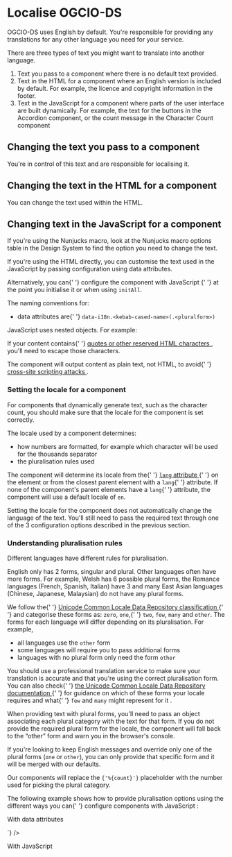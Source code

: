 
<Meta title="Docs/Localise OGCIO-DS" />

<h1>Localise OGCIO-DS</h1>
<p>
  OGCIO-DS uses English by default. You're responsible for providing any
  translations for any other language you need for your service.
</p>
<p>
  There are three types of text you might want to translate into another
  language.
</p>
<ol>
  <li>Text you pass to a component where there is no default text provided.</li>
  <li>
    Text in the HTML for a component where an English version is included by
    default. For example, the licence and copyright information in the footer.
  </li>
  <li>
    Text in the JavaScript for a component where parts of the user interface are
    built dynamically. For example, the text for the buttons in the Accordion
    component, or the count message in the Character Count component
  </li>
</ol>

<h2>Changing the text you pass to a component</h2>
<p>You're in control of this text and are responsible for localising it.</p>

<h2>Changing the text in the HTML for a component</h2>
<p>You can change the text used within the HTML.</p>

<h2>Changing text in the JavaScript for a component</h2>
<p>
  If you're using the Nunjucks macro, look at the Nunjucks macro options table
  in the Design System to find the option you need to change the text.
</p>
<p>
  If you're using the HTML directly, you can customise the text used in the
  JavaScript by passing configuration using data attributes.
</p>
<p>
  Alternatively, you can{' '}
  <PrefixedLink href="/?path=/docs/docs-configure-components-with-javascript--page">
    configure the component with JavaScript
  </PrefixedLink>{' '}
  at the point you initialise it or when using <code>initAll</code>.
</p>
<p>The naming conventions for:</p>
<ul>
  <li>
    data attributes are{' '}
    <code>data-i18n.&lt;kebab-cased-name&gt;(.&lt;pluralform&gt;)</code>
  </li>
</ul>
<p>JavaScript uses nested objects. For example:</p>
<CodeSnippet
  code={`{
  i18n: {
    camelCasedName: /* Text or Object with plural forms */
  }
}`}
/>
<p>
  If your content contains{' '}
  <a
    href="https://developer.mozilla.org/en-US/docs/Glossary/Entity#reserved_characters"
    target="_blank"
    rel="noopener"
  >
    quotes or other reserved HTML characters
  </a>
  , you'll need to escape those characters.
</p>
<p>
  The component will output content as plain text, not HTML, to avoid{' '}
  <a
    href="https://owasp.org/www-community/attacks/xss/"
    target="_blank"
    rel="noopener"
  >
    cross-site scripting attacks
  </a>
  .
</p>

<h3>Setting the locale for a component</h3>
<p>
  For components that dynamically generate text, such as the character count,
  you should make sure that the locale for the component is set correctly.
</p>
<p>The locale used by a component determines:</p>
<ul>
  <li>
    how numbers are formatted, for example which character will be used for the
    thousands separator
  </li>
  <li>the pluralisation rules used</li>
</ul>
<p>
  The component will determine its locale from the{' '}
  <a
    href="https://developer.mozilla.org/en-US/docs/Web/HTML/Global_attributes/lang"
    target="_blank"
    rel="noopener"
  >
    <code>lang</code> attribute
  </a>{' '}
  on the element or from the closest parent element with a <code>lang</code>{' '}
  attribute. If none of the component's parent elements have a <code>lang</code>{' '}
  attribute, the component will use a default locale of <code>en</code>.
</p>
<p>
  Setting the locale for the component does not automatically change the
  language of the text. You'll still need to pass the required text through one
  of the 3 configuration options described in the previous section.
</p>

<h3 id="pluralisation-rules">Understanding pluralisation rules</h3>
<p>Different languages have different rules for pluralisation.</p>
<p>
  English only has 2 forms, singular and plural. Other languages often have more
  forms. For example, Welsh has 6 possible plural forms, the Romance languages
  (French, Spanish, Italian) have 3 and many East Asian languages (Chinese,
  Japanese, Malaysian) do not have any plural forms.
</p>
<p>
  We follow the{' '}
  <a
    href="https://cldr.unicode.org/index/cldr-spec/plural-rules"
    target="_blank"
    rel="noopener"
  >
    Unicode Common Locale Data Repository classification
  </a>{' '}
  and categorise these forms as: <code>zero</code>, <code>one</code>,{' '}
  <code>two</code>, <code>few</code>, <code>many</code> and <code>other</code>.
  The forms for each language will differ depending on its pluralisation. For
  example,
</p>
<ul>
  <li>
    all languages use the <code>other</code> form
  </li>
  <li>some languages will require you to pass additional forms</li>
  <li>
    languages with no plural form only need the form <code>other</code>
  </li>
</ul>
<p>
  You should use a professional translation service to make sure your
  translation is accurate and that you're using the correct pluralisation form.
  You can also check{' '}
  <a
    href="https://unicode-org.github.io/cldr-staging/charts/latest/supplemental/language_plural_rules.html"
    target="_blank"
    rel="noopener"
  >
    the Unicode Common Locale Data Repository documentation
  </a>{' '}
  for guidance on which of these forms your locale requires and what{' '}
  <code>few</code> and <code>many</code> might represent for it .
</p>
<p>
  When providing text with plural forms, you'll need to pass an object
  associating each plural category with the text for that form. If you do not
  provide the required plural form for the locale, the component will fall back
  to the “other” form and warn you in the browser's console.
</p>
<p>
  If you're looking to keep English messages and override only one of the plural
  forms (<code>one</code> or <code>other</code>), you can only provide that
  specific form and it will be merged with our defaults.
</p>
<p>
  Our components will replace the <code>{'%{count}'}</code> placeholder with the
  number used for picking the plural category.
</p>
<p>
  The following example shows how to provide pluralisation options using the
  different ways you can{' '}
  <PrefixedLink href="/?path=/docs/docs-configure-components-with-javascript--page">
    configure components with JavaScript
  </PrefixedLink>
  :
</p>

<p>With data attributes</p>
<CodeSnippet code={`<div data-module="character-count" 
  data-i18n.characters-under-limit.other="%{count} characters to go"
  data-i18n.characters-under-limit.one="One character to go"
  data-i18n.characters-over-limit.one="One character too many">
  <!-- The 'other' key for 'characters-over-limit' will be our default -->`} />

<p>With JavaScript</p>
<CodeSnippet
  code={`new CharacterCount($element, {
  i18n: {
    charactersUnderLimit: {
      other: '%{count} characters to go',
      one: 'One character to go'
    },
    charactersOverLimit: {
      one: 'One character too many'
      // The 'other' key for 'characterOverLimit' will be our default
    }
  }
}).init()`}
/>
